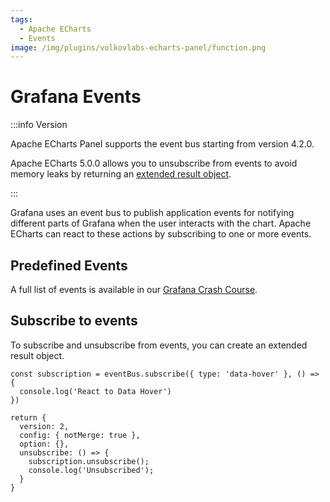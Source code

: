 ```yaml
---
tags:
  - Apache ECharts
  - Events
image: /img/plugins/volkovlabs-echarts-panel/function.png
---
```



# Grafana Events

:::info Version

Apache ECharts Panel supports the event bus starting from version 4.2.0.

Apache ECharts 5.0.0 allows you to unsubscribe from events to avoid memory leaks by returning an [extended result object](../extended).

:::

Grafana uses an event bus to publish application events for notifying different parts of Grafana when the user interacts with the chart. Apache ECharts can react to these actions by subscribing to one or more events.

## Predefined Events

A full list of events is available in our [Grafana Crash Course](/grafana/developer/eventbus).

## Subscribe to events

To subscribe and unsubscribe from events, you can create an extended result object.

```
const subscription = eventBus.subscribe({ type: 'data-hover' }, () => {
  console.log('React to Data Hover')
})

return {
  version: 2,
  config: { notMerge: true },
  option: {},
  unsubscribe: () => {
    subscription.unsubscribe();
    console.log('Unsubscribed');
  }
}
```
